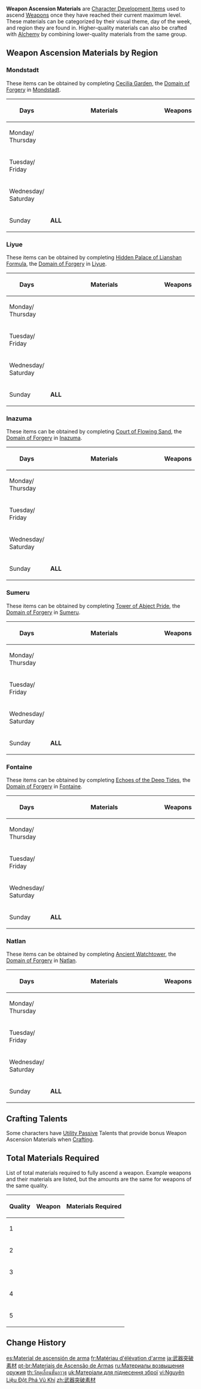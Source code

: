 {{Terminology Infobox
|type         = Item Types
}}
'''Weapon Ascension Materials''' are [[Character Development Item]]s used to ascend [[Weapons]] once they have reached their current maximum level. These materials can be categorized by their visual theme, day of the week, and region they are found in. Higher-quality materials can also be crafted with [[Alchemy]] by combining lower-quality materials from the same group.

{{Reset}}
{{Domain Materials by Weekday|Forgery}}

==Weapon Ascension Materials by Region==
===Mondstadt===
These items can be obtained by completing [[Cecilia Garden]], the [[Domain of Forgery]] in [[Mondstadt]].
{|class="wikitable"
!Days
!style="width: 380px"|Materials
!Weapons
|-
|Monday/<br>Thursday
|{{Card List|1=Tile of Decarabian's Tower { text = DL I+ },Debris of Decarabian's City { text = DL II+ },Fragment of Decarabian's Epic { text = DL III+ },Scattered Piece of Decarabian's Dream { text = DL I*+ }|stars=1|show_caption=1}}
|{{Ascension List|material=Tile of Decarabian's Tower|group=Weapon|attribute=ascension}}
|-
|Tuesday/<br>Friday
|{{Card List|1=Boreal Wolf's Milk Tooth { text = DL I+ },Boreal Wolf's Cracked Tooth { text = DL II+ },Boreal Wolf's Broken Fang { text = DL III+ },Boreal Wolf's Nostalgia { text = DL I*+ }|stars=1|show_caption=1}}
|{{Ascension List|material=Boreal Wolf's Milk Tooth|group=Weapon|attribute=ascension}}
|-
|Wednesday/<br>Saturday
|{{Card List|1=Fetters of the Dandelion Gladiator { text = DL I+ },Chains of the Dandelion Gladiator { text = DL II+ },Shackles of the Dandelion Gladiator { text = DL III+ },Dream of the Dandelion Gladiator { text = DL I*+ }|stars=1|show_caption=1}}
|{{Ascension List|material=Fetters of the Dandelion Gladiator|group=Weapon|attribute=ascension}}
|-
|Sunday
|colspan=4| '''ALL'''
|}

===Liyue===
These items can be obtained by completing [[Hidden Palace of Lianshan Formula]], the [[Domain of Forgery]] in [[Liyue]].
{|class="wikitable"
!Days
!style="width: 380px"|Materials
!Weapons
|-
|Monday/<br>Thursday
|{{Card List|1=Luminous Sands from Guyun { text = DL I+ },Lustrous Stone from Guyun { text = DL II+ },Relic from Guyun { text = DL III+ },Divine Body from Guyun { text = DL I*+ }|stars=1|show_caption=1}}
|{{Ascension List|material=Luminous Sands from Guyun|group=Weapon|attribute=ascension}}
|-
|Tuesday/<br>Friday
|{{Card List|1=Mist Veiled Lead Elixir { text = DL I+ },Mist Veiled Mercury Elixir { text = DL II+ },Mist Veiled Gold Elixir { text = DL III+ },Mist Veiled Primo Elixir { text = DL I*+ }|stars=1|show_caption=1}}
|{{Ascension List|material=Mist Veiled Lead Elixir|group=Weapon|attribute=ascension}}
|-
|Wednesday/<br>Saturday
|{{Card List|1=Grain of Aerosiderite { text = DL I+ },Piece of Aerosiderite { text = DL II+ },Bit of Aerosiderite { text = DL III+ },Chunk of Aerosiderite { text = DL I*+ }|stars=1|show_caption=1}}
|{{Ascension List|material=Grain of Aerosiderite|group=Weapon|attribute=ascension}}
|-
|Sunday
|colspan=4| '''ALL'''
|}

===Inazuma===
These items can be obtained by completing [[Court of Flowing Sand]], the [[Domain of Forgery]] in [[Inazuma]].
{|class="wikitable"
!Days
!style="width: 380px"|Materials
!Weapons
|-
|Monday/<br>Thursday
|{{Card List|1=Coral Branch of a Distant Sea { text = DL I+ },Jeweled Branch of a Distant Sea { text = DL II+ },Jade Branch of a Distant Sea { text = DL III+ },Golden Branch of a Distant Sea { text = DL I*+ }|stars=1|show_caption=1}}
|{{Ascension List|material=Coral Branch of a Distant Sea|group=Weapon|attribute=ascension}}
|-
|Tuesday/<br>Friday
|{{Card List|1=Narukami's Wisdom { text = DL I+ },Narukami's Joy { text = DL II+ },Narukami's Affection { text = DL III+ },Narukami's Valor { text = DL I*+ }|stars=1|show_caption=1}}
|{{Ascension List|material=Narukami's Wisdom|group=Weapon|attribute=ascension}}
|-
|Wednesday/<br>Saturday
|{{Card List|1=Mask of the Wicked Lieutenant { text = DL I+ },Mask of the Tiger's Bite { text = DL II+ },Mask of the One-Horned { text = DL III+ },Mask of the Kijin { text = DL I*+ }|stars=1|show_caption=1}}
|{{Ascension List|material=Mask of the Wicked Lieutenant|group=Weapon|attribute=ascension}}
|-
|Sunday
|colspan=4| '''ALL'''
|}

===Sumeru===
These items can be obtained by completing [[Tower of Abject Pride]], the [[Domain of Forgery]] in [[Sumeru]].
{|class="wikitable"
!Days
!style="width: 380px"|Materials
!Weapons
|-
|Monday/<br>Thursday
|{{Card List|1=Copper Talisman of the Forest Dew { text = DL I+ },Iron Talisman of the Forest Dew { text = DL II+ },Silver Talisman of the Forest Dew { text = DL III+ },Golden Talisman of the Forest Dew { text = DL I*+ }|stars=1|show_caption=1}}
|{{Ascension List|material=Copper Talisman of the Forest Dew|group=Weapon|attribute=ascension}}
|-
|Tuesday/<br>Friday
|{{Card List|1=Oasis Garden's Reminiscence { text = DL I+ },Oasis Garden's Kindness { text = DL II+ },Oasis Garden's Mourning { text = DL III+ },Oasis Garden's Truth { text = DL I*+ }|stars=1|show_caption=1}}
|{{Ascension List|material=Oasis Garden's Reminiscence|group=Weapon|attribute=ascension}}
|-
|Wednesday/<br>Saturday
|{{Card List|1=Echo of Scorching Might { text = DL I+ },Remnant Glow of Scorching Might { text = DL II+ },Dream of Scorching Might { text = DL III+ },Olden Days of Scorching Might { text = DL I*+ }|stars=1|show_caption=1}}
|{{Ascension List|material=Echo of Scorching Might|group=Weapon|attribute=ascension}}
|-
|Sunday
|colspan=4| '''ALL'''
|}

===Fontaine===
These items can be obtained by completing [[Echoes of the Deep Tides]], the [[Domain of Forgery]] in [[Fontaine]].
{|class="wikitable"
!Days
!style="width: 380px"|Materials
!Weapons
|-
|Monday/<br>Thursday
|{{Card List|1=Fragment of an Ancient Chord { text = DL I+ },Chapter of an Ancient Chord { text = DL II+ },Movement of an Ancient Chord { text = DL III+ },Echo of an Ancient Chord { text = DL I*+ }|stars=1|show_caption=1}}
|{{Ascension List|material=Fragment of an Ancient Chord|group=Weapon|attribute=ascension}}
|-
|Tuesday/<br>Friday
|{{Card List|1=Dross of Pure Sacred Dewdrop { text = DL I+ },Sublimation of Pure Sacred Dewdrop { text = DL II+ },Spring of Pure Sacred Dewdrop { text = DL III+ },Essence of Pure Sacred Dewdrop { text = DL I*+ }|stars=1|show_caption=1}}
|{{Ascension List|material=Dross of Pure Sacred Dewdrop|group=Weapon|attribute=ascension}}
|-
|Wednesday/<br>Saturday
|{{Card List|1=Broken Goblet of the Pristine Sea { text = DL I+ },Wine Goblet of the Pristine Sea { text = DL II+ },Silver Goblet of the Pristine Sea { text = DL III+ },Golden Goblet of the Pristine Sea { text = DL I*+ }|stars=1|show_caption=1}}
|{{Ascension List|material=Broken Goblet of the Pristine Sea|group=Weapon|attribute=ascension}}
|-
|Sunday
|colspan=4| '''ALL'''
|}

===Natlan===
These items can be obtained by completing [[Ancient Watchtower]], the [[Domain of Forgery]] in [[Natlan]].
{|class="wikitable"
!Days
!style="width: 380px"|Materials
!Weapons
|-
|Monday/<br>Thursday
|{{Card List|1=Blazing Sacrificial Heart's Terror { text = DL I+ },Blazing Sacrificial Heart's Hesitance { text = DL II+ },Blazing Sacrificial Heart's Resolve { text = DL III+ },Blazing Sacrificial Heart's Splendor { text = DL I*+ }|stars=1|show_caption=1}}
|{{Ascension List|material=Blazing Sacrificial Heart's Terror|group=Weapon|attribute=ascension}}
|-
|Tuesday/<br>Friday
|{{Card List|1=Delirious Decadence of the Sacred Lord { text = DL I+ },Delirious Desolation of the Sacred Lord { text = DL II+ },Delirious Demeanor of the Sacred Lord { text = DL III+ },Delirious Divinity of the Sacred Lord { text = DL I*+ }|stars=1|show_caption=1}}
|{{Ascension List|material=Delirious Decadence of the Sacred Lord|group=Weapon|attribute=ascension}}
|-
|Wednesday/<br>Saturday
|{{Card List|1=Night-Wind's Mystic Consideration { text = DL I+ },Night-Wind's Mystic Premonition { text = DL II+ },Night-Wind's Mystic Augury { text = DL III+ },Night-Wind's Mystic Revelation { text = DL I*+ }|stars=1|show_caption=1}}
|{{Ascension List|material=Night-Wind's Mystic Consideration|group=Weapon|attribute=ascension}}
|-
|Sunday
|colspan=4| '''ALL'''
|}

==Crafting Talents==
{{Main|Alchemy#Character Bonuses|l1=Character Crafting Bonuses}}
Some characters have [[Utility Passive]] Talents that provide bonus Weapon Ascension Materials when [[Crafting]].
{{Talents by Category Table|Weapon Ascension Material Talents}}

==Total Materials Required==
List of total materials required to fully ascend a weapon. Example weapons and their materials are listed, but the amounts are the same for weapons of the same quality.
{|class="wikitable"
!Quality
!Weapon
!Materials Required
|-
|1{{Star}}
|{{Card|Dull Blade|Lv.*70|stars=1|show_caption=1}}
|{{Card List|Mora*20000,Tile of Decarabian's Tower*1,Debris of Decarabian's City*3,Fragment of Decarabian's Epic*1,Heavy Horn*5,Black Bronze Horn*6,Firm Arrowhead*3,Sharp Arrowhead*5|stars=1|show_caption=1}}
|-
|2{{Star}}
|{{Card|Old Merc's Pal|Lv.*70|stars=1|show_caption=1}}
|{{Card List|Mora*35000,Boreal Wolf's Milk Tooth*1,Boreal Wolf's Cracked Tooth*4,Boreal Wolf's Broken Fang*1,Dead Ley Line Branch*6,Dead Ley Line Leaves*8,Slime Condensate*5,Slime Secretions*7|stars=1|show_caption=1}}
|-
|3{{Star}}
|{{Card|White Tassel|Lv.*90|stars=1|show_caption=1}}
|{{Card List|Mora*105000,Luminous Sands from Guyun*2,Lustrous Stone from Guyun*6,Relic from Guyun*6,Divine Body from Guyun*3,Hunter's Sacrificial Knife*10,Agent's Sacrificial Knife*12,Inspector's Sacrificial Knife*18,Recruit's Insignia*6,Sergeant's Insignia*10,Lieutenant's Insignia*12|stars=1|show_caption=1}}
|-
|4{{Star}}
|{{Card|Favonius Codex|Lv.*90|stars=1|show_caption=1}}
|{{Card List|Mora*150000,Tile of Decarabian's Tower*3,Debris of Decarabian's City*9,Fragment of Decarabian's Epic*9,Scattered Piece of Decarabian's Dream*4,Heavy Horn*15,Black Bronze Horn*18,Black Crystal Horn*27,Divining Scroll*10,Sealed Scroll*15,Forbidden Curse Scroll*18|stars=1|show_caption=1}}
|-
|5{{Star}}
|{{Card|Amos' Bow|Lv.*90|stars=1|show_caption=1}}
|{{Card List|Mora*225000,Fetters of the Dandelion Gladiator*5,Chains of the Dandelion Gladiator*14,Shackles of the Dandelion Gladiator*14,Dream of the Dandelion Gladiator*6,Chaos Device*23,Chaos Circuit*27,Chaos Core*41,Slime Condensate*15,Slime Secretions*23,Slime Concentrate*27|stars=1|show_caption=1}}
|}

==Change History==
{{Change History|1.0}}

[[Category:Weapon Ascension Materials| ]]

[[es:Material de ascensión de arma]]
[[fr:Matériau d'élévation d'arme]]
[[ja:武器突破素材]]
[[pt-br:Materiais de Ascensão de Armas]]
[[ru:Материалы возвышения оружия]]
[[th:วัสดุเลื่อนขั้นอาวุธ]]
[[uk:Матеріали для піднесення зброї]]
[[vi:Nguyên Liệu Đột Phá Vũ Khí]]
[[zh:武器突破素材]]